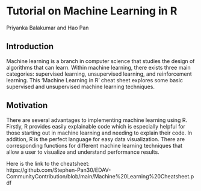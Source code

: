 # Tutorial on Machine Learning in R

Priyanka Balakumar and Hao Pan

## Introduction
Machine learning is a branch in computer science that studies the design of algorithms that can learn. Within machine learning, there exists three main categories: supervised learning, unsupervised learning, and reinforcement learning. This ‘Machine Learning in R’ cheat sheet explores some basic supervised and unsupervised machine learning techniques.  

## Motivation
There are several advantages to implementing machine learning using R. Firstly, R provides easily explainable code which is especially helpful for those starting out in machine learning and needing to explain their code. In addition, R is the perfect language for easy data visualization. There are corresponding functions for different machine learning techniques that allow a user to visualize and understand performance results.  

Here is the link to the cheatsheet:  
https://github.com/Stephen-Pan30/EDAV-CommunityContribution/blob/main/Machine%20Learning%20Cheatsheet.pdf